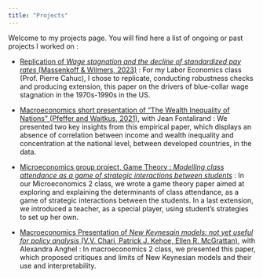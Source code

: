 ```yaml
---
title: "Projects"
--- 
```


Welcome to my projects page. You will find here a list of ongoing or past projects I worked on :

- [Replication of *Wage stagnation and the decline of standardized pay rates* (Massenkoff & Wilmers, 2023)](Replication_Massenkoff_and_Wilmers_2023.qmd) : For my Labor Economics class (Prof. Pierre Cahuc), I chose to replicate, conducting robustness checks and producing extension, this paper on the drivers of blue-collar wage stagnation in the 1970s-1990s in the US. 

- [Macroeconomics short presentation of “The Wealth Inequality of Nations” (Pfeffer and Waitkus, 2021)](Pres_Macro), with Jean Fontalirand : We presented two key insights from this empirical paper, which displays an absence of correlation between income and wealth inequality and concentration at the national level, between developed countries, in the data. 

- [Microeconomics group project, Game Theory : *Modelling class attendance as a game of strategic
interactions between students*](Micro_Group_Project.pdf) : In our Microeconomics 2 class, we wrote a game theory paper aimed at exploring and explaining the determinants of class attendance, as a game of strategic interactions between the students. In a last extension, we introduced a teacher, as a special player, using student's strategies to set up her own. 

- [Macroeconomics Presentation of *New Keynesain models: not yet useful for policy analysis* (V.V. Chari, Patrick J. Kehoe, Ellen R. McGrattan)](Macro_Presentation.pdf), with Alexandra Anghel : In macroeconomics 2 class, we presented this paper, which proposed critiques and limits of New Keynesian models and their use and interpretability. 
